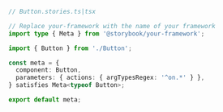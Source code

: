 ```ts
// Button.stories.ts|tsx

// Replace your-framework with the name of your framework
import type { Meta } from '@storybook/your-framework';

import { Button } from './Button';

const meta = {
  component: Button,
  parameters: { actions: { argTypesRegex: '^on.*' } },
} satisfies Meta<typeof Button>;

export default meta;
```
